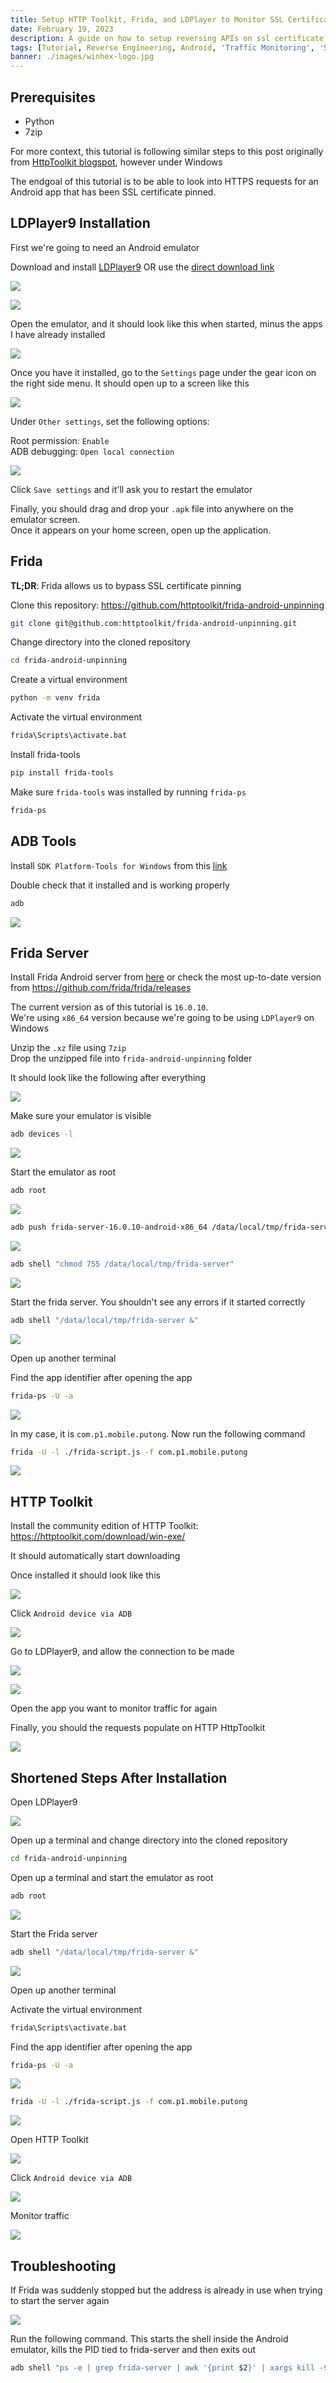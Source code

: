 ```yaml
---
title: Setup HTTP Toolkit, Frida, and LDPlayer to Monitor SSL Certificate Pinned Android Apps
date: February 19, 2023
description: A guide on how to setup reversing APIs on ssl certificate pinned android apps
tags: [Tutorial, Reverse Engineering, Android, 'Traffic Monitoring', 'SSL Pinning']
banner: ./images/winhex-logo.jpg
---
```


## Prerequisites

* Python
* 7zip

For more context, this tutorial is following similar steps to this post originally from [HttpToolkit blogspot](https://httptoolkit.com/blog/frida-certificate-pinning/), however under Windows

The endgoal of this tutorial is to be able to look into HTTPS requests for an Android app that has been SSL certificate pinned.

## LDPlayer9 Installation

First we're going to need an Android emulator

Download and install [LDPlayer9](https://www.ldplayer.net/) OR use the [direct download link](https://ldcdn.ldmnq.com/download/ldad/LDPlayer9.exe?n=LDPlayer9_ens_1001_ld.exe)

![](/assets/images/blog-posts/setup-http-toolkit-frida-and-ldplayer-to-monitor-ssl-pinned-android-apps/1.jpg)

![](/assets/images/blog-posts/setup-http-toolkit-frida-and-ldplayer-to-monitor-ssl-pinned-android-apps/2.png)

Open the emulator, and it should look like this when started, minus the apps I have already installed 

![](/assets/images/blog-posts/setup-http-toolkit-frida-and-ldplayer-to-monitor-ssl-pinned-android-apps/3.png)

Once you have it installed, go to the `Settings` page under the gear icon on the right side menu. It should open up to a screen like this

![](/assets/images/blog-posts/setup-http-toolkit-frida-and-ldplayer-to-monitor-ssl-pinned-android-apps/5.png)

Under `Other settings`, set the following options:

Root permission: `Enable`  
ADB debugging: `Open local connection`

![](/assets/images/blog-posts/setup-http-toolkit-frida-and-ldplayer-to-monitor-ssl-pinned-android-apps/6.png)

Click `Save settings` and it'll ask you to restart the emulator

Finally, you should drag and drop your `.apk` file into anywhere on the emulator screen.  
Once it appears on your home screen, open up the application.

## Frida

**TL;DR**: Frida allows us to bypass SSL certificate pinning

Clone this repository: https://github.com/httptoolkit/frida-android-unpinning

```bash
git clone git@github.com:httptoolkit/frida-android-unpinning.git
```

Change directory into the cloned repository

```bash
cd frida-android-unpinning
```

Create a virtual environment

```bash
python -m venv frida
```

Activate the virtual environment

```bash
frida\Scripts\activate.bat
```

Install frida-tools

```bash
pip install frida-tools
```

Make sure `frida-tools` was installed by running `frida-ps`

```bash
frida-ps
```

## ADB Tools

Install `SDK Platform-Tools for Windows` from this [link](https://developer.android.com/studio/releases/platform-tools#downloads)

Double check that it installed and is working properly

```bash
adb
```

![](/assets/images/blog-posts/setup-http-toolkit-frida-and-ldplayer-to-monitor-ssl-pinned-android-apps/7a.png)

## Frida Server

Install Frida Android server from [here](https://github.com/frida/frida/releases/download/16.0.10/frida-server-16.0.10-android-x86_64.xz) or check the most up-to-date version from https://github.com/frida/frida/releases

The current version as of this tutorial is `16.0.10`.  
We're using `x86_64` version because we're going to be using `LDPlayer9` on Windows  


Unzip the `.xz` file using `7zip`  
Drop the unzipped file into `frida-android-unpinning` folder  

It should look like the following after everything

![](/assets/images/blog-posts/setup-http-toolkit-frida-and-ldplayer-to-monitor-ssl-pinned-android-apps/7.png)

Make sure your emulator is visible 

```bash
adb devices -l
```

![](/assets/images/blog-posts/setup-http-toolkit-frida-and-ldplayer-to-monitor-ssl-pinned-android-apps/8.png)

Start the emulator as root
```bash
adb root
```

![](/assets/images/blog-posts/setup-http-toolkit-frida-and-ldplayer-to-monitor-ssl-pinned-android-apps/9.png)

```bash
adb push frida-server-16.0.10-android-x86_64 /data/local/tmp/frida-server
```

![](/assets/images/blog-posts/setup-http-toolkit-frida-and-ldplayer-to-monitor-ssl-pinned-android-apps/10.png)


```bash
adb shell "chmod 755 /data/local/tmp/frida-server"
```

![](/assets/images/blog-posts/setup-http-toolkit-frida-and-ldplayer-to-monitor-ssl-pinned-android-apps/11.png)


Start the frida server. You shouldn't see any errors if it started correctly

```bash
adb shell "/data/local/tmp/frida-server &"
```

![](/assets/images/blog-posts/setup-http-toolkit-frida-and-ldplayer-to-monitor-ssl-pinned-android-apps/12.png)

Open up another terminal

Find the app identifier after opening the app
```bash
frida-ps -U -a
```

![](/assets/images/blog-posts/setup-http-toolkit-frida-and-ldplayer-to-monitor-ssl-pinned-android-apps/13.png)

In my case, it is `com.p1.mobile.putong`. Now run the following command

```bash
frida -U -l ./frida-script.js -f com.p1.mobile.putong
```

![](/assets/images/blog-posts/setup-http-toolkit-frida-and-ldplayer-to-monitor-ssl-pinned-android-apps/14.png)

## HTTP Toolkit

Install the community edition of HTTP Toolkit: https://httptoolkit.com/download/win-exe/

It should automatically start downloading

Once installed it should look like this

![](/assets/images/blog-posts/setup-http-toolkit-frida-and-ldplayer-to-monitor-ssl-pinned-android-apps/15.png)

Click `Android device via ADB`

![](/assets/images/blog-posts/setup-http-toolkit-frida-and-ldplayer-to-monitor-ssl-pinned-android-apps/16.png)

Go to LDPlayer9, and allow the connection to be made

![](/assets/images/blog-posts/setup-http-toolkit-frida-and-ldplayer-to-monitor-ssl-pinned-android-apps/17.png)

![](/assets/images/blog-posts/setup-http-toolkit-frida-and-ldplayer-to-monitor-ssl-pinned-android-apps/18.png)

Open the app you want to monitor traffic for again

Finally, you should the requests populate on HTTP HttpToolkit

![](/assets/images/blog-posts/setup-http-toolkit-frida-and-ldplayer-to-monitor-ssl-pinned-android-apps/19.png)

## Shortened Steps After Installation

Open LDPlayer9 

![](/assets/images/blog-posts/setup-http-toolkit-frida-and-ldplayer-to-monitor-ssl-pinned-android-apps/3.png)

Open up a terminal and change directory into the cloned repository

```bash
cd frida-android-unpinning
```

Open up a terminal and start the emulator as root
```bash
adb root
```

![](/assets/images/blog-posts/setup-http-toolkit-frida-and-ldplayer-to-monitor-ssl-pinned-android-apps/9.png)

Start the Frida server

```bash
adb shell "/data/local/tmp/frida-server &"
```

![](/assets/images/blog-posts/setup-http-toolkit-frida-and-ldplayer-to-monitor-ssl-pinned-android-apps/12.png)

Open up another terminal

Activate the virtual environment

```bash
frida\Scripts\activate.bat
```

Find the app identifier after opening the app
```bash
frida-ps -U -a
```

![](/assets/images/blog-posts/setup-http-toolkit-frida-and-ldplayer-to-monitor-ssl-pinned-android-apps/13.png)

```bash
frida -U -l ./frida-script.js -f com.p1.mobile.putong
```

![](/assets/images/blog-posts/setup-http-toolkit-frida-and-ldplayer-to-monitor-ssl-pinned-android-apps/14.png)

Open HTTP Toolkit

![](/assets/images/blog-posts/setup-http-toolkit-frida-and-ldplayer-to-monitor-ssl-pinned-android-apps/15.png)

Click `Android device via ADB`

![](/assets/images/blog-posts/setup-http-toolkit-frida-and-ldplayer-to-monitor-ssl-pinned-android-apps/16.png)

Monitor traffic

![](/assets/images/blog-posts/setup-http-toolkit-frida-and-ldplayer-to-monitor-ssl-pinned-android-apps/19.png)


## Troubleshooting

If Frida was suddenly stopped but the address is already in use when trying to start the server again

![](/assets/images/blog-posts/setup-http-toolkit-frida-and-ldplayer-to-monitor-ssl-pinned-android-apps/21.png)

Run the following command. This starts the shell inside the Android emulator, kills the PID tied to frida-server and then exits out

```bash
adb shell "ps -e | grep frida-server | awk '{print $2}' | xargs kill -9 && exit"
```

